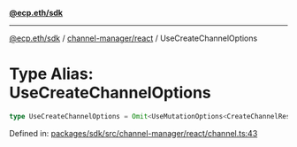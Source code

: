 [**@ecp.eth/sdk**](../../../index.mdx)

***

[@ecp.eth/sdk](/sdk-reference/index.mdx) / [channel-manager/react](/sdk-reference/channel-manager/react/index.mdx) / UseCreateChannelOptions

# Type Alias: UseCreateChannelOptions

```ts
type UseCreateChannelOptions = Omit<UseMutationOptions<CreateChannelResult, Error, UseCreateChannelParams>, "mutationFn">;
```

Defined in: [packages/sdk/src/channel-manager/react/channel.ts:43](https://github.com/ecp-eth/comments-monorepo/blob/main/packages/sdk/src/channel-manager/react/channel.ts#L43)
